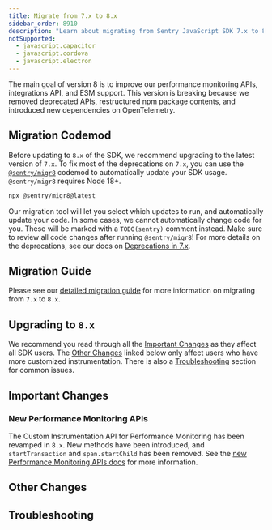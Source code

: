 ```yaml
---
title: Migrate from 7.x to 8.x
sidebar_order: 8910
description: "Learn about migrating from Sentry JavaScript SDK 7.x to 8.x"
notSupported:
  - javascript.capacitor
  - javascript.cordova
  - javascript.electron
---
```


The main goal of version 8 is to improve our performance monitoring APIs, integrations API, and ESM support. This
version is breaking because we removed deprecated APIs, restructured npm package contents, and introduced new
dependencies on OpenTelemetry.

## Migration Codemod

Before updating to `8.x` of the SDK, we recommend upgrading to the latest version of `7.x`. To fix most of the deprecations on `7.x`, you can use the [`@sentry/migr8`](https://www.npmjs.com/package/@sentry/migr8) codemod to automatically update your SDK usage. `@sentry/migr8` requires Node 18+.

```bash
npx @sentry/migr8@latest
```

Our migration tool will let you select which updates to run, and automatically update your code. In some cases, we cannot automatically change code for you. These will be marked with a `TODO(sentry)` comment instead. Make sure to review all code changes after running `@sentry/migr8`! For more details on the deprecations, see our docs on [Deprecations in 7.x](./v7-deprecations).

## Migration Guide

Please see our [detailed migration guide](https://github.com/getsentry/sentry-javascript/blob/develop/MIGRATION.md#upgrading-from-7x-to-8x) for more information on migrating from `7.x` to `8.x`.

## Upgrading to `8.x`

<PlatformContent includePath="migration/javascript-v8/intro" />

We recommend you read through all the [Important Changes](#important-changes) as they affect all SDK users. The [Other Changes](#other-changes) linked below only affect users who have more customized instrumentation. There is also a [Troubleshooting](#troubleshooting) section for common issues.

## Important Changes

<PlatformContent includePath="migration/javascript-v8/important-changes" />

### New Performance Monitoring APIs

The Custom Instrumentation API for Performance Monitoring has been revamped in `8.x`. New methods have been introduced, and `startTransaction` and `span.startChild` has been removed. See the [new Performance Monitoring APIs docs](./v8-new-performance-api/) for more information.

## Other Changes

<PlatformContent includePath="migration/javascript-v8/other-changes" />

<PlatformContent includePath="migration/javascript-v8/integrations-package-removal" />

## Troubleshooting

<PlatformContent includePath="migration/javascript-v8/troubleshooting" />
